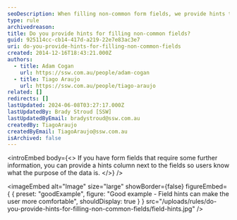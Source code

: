 ```yaml
---
seoDescription: When filling non-common form fields, we provide hints to help users understand what information is required.
type: rule
archivedreason:
title: Do you provide hints for filling non-common fields?
guid: 925114cc-cb14-417d-a219-22e7e83ac3e7
uri: do-you-provide-hints-for-filling-non-common-fields
created: 2014-12-16T18:43:21.000Z
authors:
  - title: Adam Cogan
    url: https://ssw.com.au/people/adam-cogan
  - title: Tiago Araujo
    url: https://ssw.com.au/people/tiago-araujo
related: []
redirects: []
lastUpdated: 2024-06-08T03:27:17.000Z
lastUpdatedBy: Brady Stroud [SSW]
lastUpdatedByEmail: bradystroud@ssw.com.au
createdBy: TiagoAraujo
createdByEmail: TiagoAraujo@ssw.com.au
isArchived: false
---
```


<introEmbed
  body={<>
If you have form fields that require some further information, you can provide a hints column next to the fields so users know what the purpose of the data is.
  </>}
/>

<imageEmbed
  alt="Image"
  size="large"
  showBorder={false}
  figureEmbed={ {
    preset: "goodExample",
    figure: "Good example - Field hints can make the user more comfortable",
    shouldDisplay: true
  } }
  src="/uploads/rules/do-you-provide-hints-for-filling-non-common-fields/field-hints.jpg"
/>
